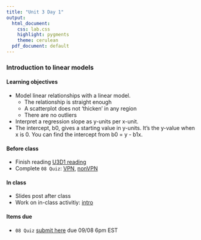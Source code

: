 ```yaml
---
title: "Unit 3 Day 1"
output: 
  html_document:
    css: lab.css
    highlight: pygments
    theme: cerulean
  pdf_document: default
---
```


### Introduction to linear models

#### Learning objectives 
* Model linear relationships with a linear model.
  * The relationship is straight enough
  * A scatterplot does not 'thicken' in any region
  * There are no outliers
* Interpret a regression slope as y-units per x-unit.
* The intercept, b0, gives a starting value in y-units. It’s the y-value when x is 0. You can find the intercept from b0 = y - b1x.

#### Before class
* Finish reading [U3D1 reading](https://piazza.com/class_profile/get_resource/kcqqet0ou724kc/keoqt93hdhc23m)
* Complete `08 Quiz`: [VPN](http://138.110.84.108:3838/sshan/quiz/Unit3/), [nonVPN](http://159.89.233.150:3838/stat140/quiz/Unit3/)

#### In class
* Slides post after class
* Work on in-class activitiy: [intro](https://sshanshans.github.io/stat140/labs/u3d1/intro)

#### Items due
* `08 Quiz` [submit here](https://moodle.mtholyoke.edu/mod/assign/view.php?id=563883) due 09/08 6pm EST
